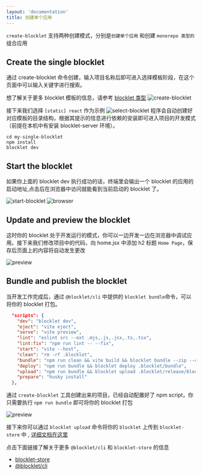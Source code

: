 ```yaml
---
layout: 'documentation'
title: 创建单个应用
---
```


`create-blocklet` 支持两种创建模式，分别是`创建单个应用` 和创建 `monorepo 类型的`组合应用

## Create the single blocklet

通过 create-blocklet 命令创建，输入项目名称后即可进入选择模板阶段，在这个页面中可以输入关键字进行搜索。

想了解关于更多 blocklet 模板的信息，请参考 [blocklet 类型](https://developer.blocklet.io/docs/zh/how-to/create)
![create-blocklet](./image/single-blocklet.png)

接下来我们选择 `[static] react` 作为示例
![select-blocklet](./image/select-blocklet.png)
程序会自动创建好对应模板的目录结构，根据其提示的信息进行依赖的安装即可进入项目的开发模式（前提在本机中有安装 blocklet-server 环境）。

```shell
cd my-single-blocklet
npm install
blocklet dev
```

## Start the blocklet

如果你上面的 blocklet dev 执行成功的话，终端里会输出一个 blocklet 的应用的启动地址,点击后在浏览器中访问就能看到当前启动的 blocklet 了。

![start-blocklet](./image/start-blocklet.png)
![browser](./image/browser.png)

## Update and preview the blocklet

这时你的 blocklet 处于开发运行的模式，你可以一边开发一边在浏览器中调试应用。接下来我们修改项目中的代码，向 home.jsx 中添加 h2 标题 `Home Page`，保存后页面上的内容将自动发生更改

![preview](./image/preview.png)

## Bundle and publish the blocklet

当开发工作完成后，通过 `@blocklet/cli` 中提供的 `blocklet bundle`命令，可以将你的 blocklet 打包。

```json
  "scripts": {
    "dev": "blocklet dev",
    "eject": "vite eject",
    "serve": "vite preview",
    "lint": "eslint src --ext .mjs,.js,.jsx,.ts,.tsx",
    "lint:fix": "npm run lint -- --fix",
    "start": "vite --host",
    "clean": "rm -rf .blocklet",
    "bundle": "npm run clean && vite build && blocklet bundle --zip --create-release",
    "deploy": "npm run bundle && blocklet deploy .blocklet/bundle",
    "upload": "npm run bundle && blocklet upload .blocklet/release/blocklet.json",
    "prepare": "husky install"
  },
```

通过 `create-blocklet` 工具创建出来的项目，已经自动配置好了 npm script，你只需要执行 `npm run bundle` 即可将你的 blocklet 打包

![preview](./image/bundle.png)

接下来你可以通过 `blocklet upload` 命令将你的 `blocklet` 上传到 `blocklet-store` 中 , [详细文档在这里](https://developer.blocklet.io/docs/zh/how-to/publish)

点击下面链接了解关于更多 `@blocklet/cli` 和 `blocklet-store` 的信息

- [blocklet-store](https://registry.arcblock.io/pages/zh/)
- [@blocklet/cli](https://developer.blocklet.io/docs/en/reference/blocklet-cli)
